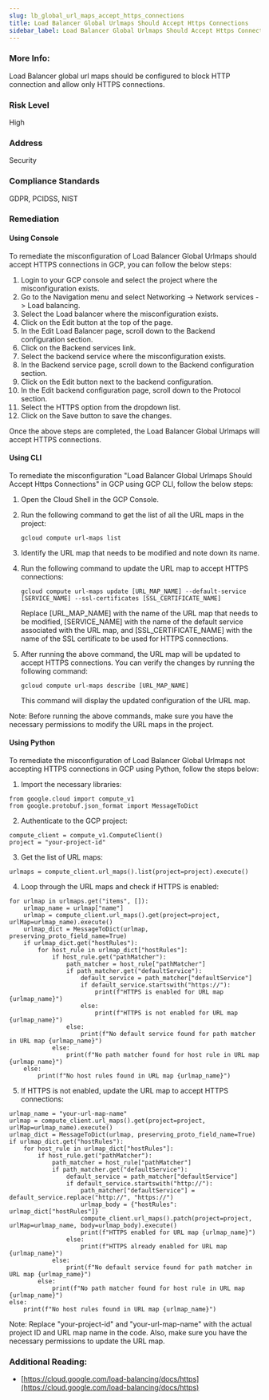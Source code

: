 ```yaml
---
slug: lb_global_url_maps_accept_https_connections
title: Load Balancer Global Urlmaps Should Accept Https Connections
sidebar_label: Load Balancer Global Urlmaps Should Accept Https Connections
---
```


### More Info:

Load Balancer global url maps should be configured to block HTTP connection and allow only HTTPS connections.

### Risk Level

High

### Address

Security

### Compliance Standards

GDPR, PCIDSS, NIST

### Remediation

#### Using Console

To remediate the misconfiguration of Load Balancer Global Urlmaps should accept HTTPS connections in GCP, you can follow the below steps:

1. Login to your GCP console and select the project where the misconfiguration exists.
2. Go to the Navigation menu and select Networking -> Network services -> Load balancing.
3. Select the Load balancer where the misconfiguration exists.
4. Click on the Edit button at the top of the page.
5. In the Edit Load Balancer page, scroll down to the Backend configuration section.
6. Click on the Backend services link.
7. Select the backend service where the misconfiguration exists.
8. In the Backend service page, scroll down to the Backend configuration section.
9. Click on the Edit button next to the backend configuration.
10. In the Edit backend configuration page, scroll down to the Protocol section.
11. Select the HTTPS option from the dropdown list.
12. Click on the Save button to save the changes.

Once the above steps are completed, the Load Balancer Global Urlmaps will accept HTTPS connections.

#### Using CLI

To remediate the misconfiguration "Load Balancer Global Urlmaps Should Accept Https Connections" in GCP using GCP CLI, follow the below steps:

1. Open the Cloud Shell in the GCP Console.
2. Run the following command to get the list of all the URL maps in the project:

   ```
   gcloud compute url-maps list
   ```

3. Identify the URL map that needs to be modified and note down its name.
4. Run the following command to update the URL map to accept HTTPS connections:

   ```
   gcloud compute url-maps update [URL_MAP_NAME] --default-service [SERVICE_NAME] --ssl-certificates [SSL_CERTIFICATE_NAME]
   ```

   Replace [URL_MAP_NAME] with the name of the URL map that needs to be modified, [SERVICE_NAME] with the name of the default service associated with the URL map, and [SSL_CERTIFICATE_NAME] with the name of the SSL certificate to be used for HTTPS connections.

5. After running the above command, the URL map will be updated to accept HTTPS connections. You can verify the changes by running the following command:

   ```
   gcloud compute url-maps describe [URL_MAP_NAME]
   ```

   This command will display the updated configuration of the URL map.

Note: Before running the above commands, make sure you have the necessary permissions to modify the URL maps in the project.

#### Using Python

To remediate the misconfiguration of Load Balancer Global Urlmaps not accepting HTTPS connections in GCP using Python, follow the steps below:

1. Import the necessary libraries:

```
from google.cloud import compute_v1
from google.protobuf.json_format import MessageToDict
```

2. Authenticate to the GCP project:

```
compute_client = compute_v1.ComputeClient()
project = "your-project-id"
```

3. Get the list of URL maps:

```
urlmaps = compute_client.url_maps().list(project=project).execute()
```

4. Loop through the URL maps and check if HTTPS is enabled:

```
for urlmap in urlmaps.get("items", []):
    urlmap_name = urlmap["name"]
    urlmap = compute_client.url_maps().get(project=project, urlMap=urlmap_name).execute()
    urlmap_dict = MessageToDict(urlmap, preserving_proto_field_name=True)
    if urlmap_dict.get("hostRules"):
        for host_rule in urlmap_dict["hostRules"]:
            if host_rule.get("pathMatcher"):
                path_matcher = host_rule["pathMatcher"]
                if path_matcher.get("defaultService"):
                    default_service = path_matcher["defaultService"]
                    if default_service.startswith("https://"):
                        print(f"HTTPS is enabled for URL map {urlmap_name}")
                    else:
                        print(f"HTTPS is not enabled for URL map {urlmap_name}")
                else:
                    print(f"No default service found for path matcher in URL map {urlmap_name}")
            else:
                print(f"No path matcher found for host rule in URL map {urlmap_name}")
    else:
        print(f"No host rules found in URL map {urlmap_name}")
```

5. If HTTPS is not enabled, update the URL map to accept HTTPS connections:

```
urlmap_name = "your-url-map-name"
urlmap = compute_client.url_maps().get(project=project, urlMap=urlmap_name).execute()
urlmap_dict = MessageToDict(urlmap, preserving_proto_field_name=True)
if urlmap_dict.get("hostRules"):
    for host_rule in urlmap_dict["hostRules"]:
        if host_rule.get("pathMatcher"):
            path_matcher = host_rule["pathMatcher"]
            if path_matcher.get("defaultService"):
                default_service = path_matcher["defaultService"]
                if default_service.startswith("http://"):
                    path_matcher["defaultService"] = default_service.replace("http://", "https://")
                    urlmap_body = {"hostRules": urlmap_dict["hostRules"]}
                    compute_client.url_maps().patch(project=project, urlMap=urlmap_name, body=urlmap_body).execute()
                    print(f"HTTPS enabled for URL map {urlmap_name}")
                else:
                    print(f"HTTPS already enabled for URL map {urlmap_name}")
            else:
                print(f"No default service found for path matcher in URL map {urlmap_name}")
        else:
            print(f"No path matcher found for host rule in URL map {urlmap_name}")
else:
    print(f"No host rules found in URL map {urlmap_name}")
```

Note: Replace "your-project-id" and "your-url-map-name" with the actual project ID and URL map name in the code. Also, make sure you have the necessary permissions to update the URL map.


### Additional Reading:

- [https://cloud.google.com/load-balancing/docs/https](https://cloud.google.com/load-balancing/docs/https) 

